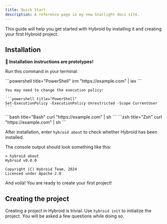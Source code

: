 ```yaml
---
title: Quick Start
description: A reference page in my new Starlight docs site.
---
```



This guide will help you get started with Hybroid by installing it and creating your first Hybroid project.

## Installation

**🚧 Installation instructions are prototypes!**

Run this command in your terminal:

<Tabs syncKey="os">
  <TabItem label="Windows" icon="seti:windows">
    ```powershell title="PowerShell"
    irm "https://example.com" | iex
    ```

    You may need to change the execution policy:

    ```powershell title="PowerShell"
    Set-ExecutionPolicy -ExecutionPolicy Unrestricted -Scope CurrentUser
    ```

  </TabItem>
  <TabItem label="Linux" icon="linux">
    ```bash title="Bash"
    curl "https://example.com" | sh
    ```
  </TabItem>
  <TabItem label="macOS" icon="apple">
    ```zsh title="Zsh"
    curl "https://example.com" | sh
    ```
  </TabItem>
</Tabs>

After installation, enter `hybroid about` to check whether Hybroid has been installed.

The console output should look something like this:

```
> hybroid about
Hybroid v0.0.0

Copyright (C) Hybroid Team, 2024
Licensed under Apache-2.0
```

And voilà! You are ready to create your first project!

## Creating the project

Creating a project in Hybroid is trivial. Use `hybroid init` to initialize the project. You will be asked a few questions while doing so.